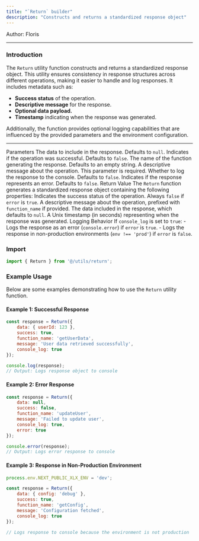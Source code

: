 ```yaml
---
title: "`Return` builder"
description: "Constructs and returns a standardized response object"
---
```

Author: Floris


---

### Introduction

The `Return` utility function constructs and returns a standardized response object. This utility ensures consistency in response structures across different operations, making it easier to handle and log responses. It includes metadata such as:

- **Success status** of the operation.
- **Descriptive message** for the response.
- **Optional data payload.**
- **Timestamp** indicating when the response was generated.

Additionally, the function provides optional logging capabilities that are influenced by the provided parameters and the environment configuration.

---

Parameters
<ParamField query="data" type="any" required={false}> The data to include in the response. Defaults to `null`. </ParamField> <ParamField query="success" type="boolean" required={false}> Indicates if the operation was successful. Defaults to `false`. </ParamField> <ParamField query="function_name" type="string" required={false}> The name of the function generating the response. Defaults to an empty string. </ParamField> <ParamField query="message" type="string" required> A descriptive message about the operation. This parameter is required. </ParamField> <ParamField query="console_log" type="boolean" required={false}> Whether to log the response to the console. Defaults to `false`. </ParamField> <ParamField query="error" type="boolean" required={false}> Indicates if the response represents an error. Defaults to `false`. </ParamField>
Return Value
<Card title="Response Object" icon="response" horizontal> The `Return` function generates a standardized response object containing the following properties: </Card> <ParamField query="success" type="boolean"> Indicates the success status of the operation. Always `false` if `error` is `true`. </ParamField> <ParamField query="message" type="string"> A descriptive message about the operation, prefixed with `function_name` if provided. </ParamField> <ParamField query="data" type="any"> The data included in the response, which defaults to `null`. </ParamField> <ParamField query="time" type="number"> A Unix timestamp (in seconds) representing when the response was generated. </ParamField>
Logging Behavior
<Card title="Logging Behavior" icon="logs" horizontal> If `console_log` is set to `true`: - Logs the response as an error (`console.error`) if `error` is `true`. - Logs the response in non-production environments (`env !== 'prod'`) if `error` is `false`. </Card>

### Import 

```ts 
import { Return } from '@/utils/return';
```


### Example Usage

Below are some examples demonstrating how to use the `Return` utility function.

#### Example 1: Successful Response
```javascript
const response = Return({
    data: { userId: 123 },
    success: true,
    function_name: 'getUserData',
    message: 'User data retrieved successfully',
    console_log: true
});

console.log(response);
// Output: Logs response object to console
```

#### Example 2: Error Response
```javascript
const response = Return({
    data: null,
    success: false,
    function_name: 'updateUser',
    message: 'Failed to update user',
    console_log: true,
    error: true
});

console.error(response);
// Output: Logs error response to console
```

#### Example 3: Response in Non-Production Environment
```javascript
process.env.NEXT_PUBLIC_XLX_ENV = 'dev';

const response = Return({
    data: { config: 'debug' },
    success: true,
    function_name: 'getConfig',
    message: 'Configuration fetched',
    console_log: true
});

// Logs response to console because the environment is not production
```
